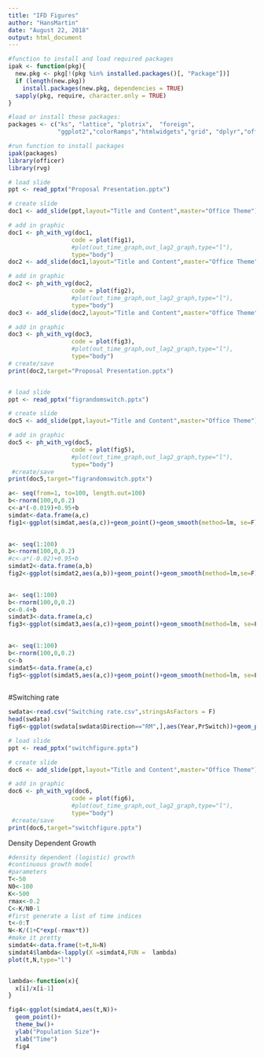 ```yaml
---
title: "IFD Figures"
author: "HansMartin"
date: "August 22, 2018"
output: html_document
---
```


```r
#function to install and load required packages
ipak <- function(pkg){
  new.pkg <- pkg[!(pkg %in% installed.packages()[, "Package"])]
  if (length(new.pkg)) 
    install.packages(new.pkg, dependencies = TRUE)
  sapply(pkg, require, character.only = TRUE)
}

#load or install these packages:
packages <- c("ks", "lattice", "plotrix",  "foreign", 
              "ggplot2","colorRamps","htmlwidgets","grid", "dplyr","officer", "rvg")

#run function to install packages
ipak(packages)
library(officer)
library(rvg)
```

```r
# load slide
ppt <- read_pptx("Proposal Presentation.pptx")

# create slide
doc1 <- add_slide(ppt,layout="Title and Content",master="Office Theme")

# add in graphic
doc1 <- ph_with_vg(doc1, 
                  code = plot(fig1),
                  #plot(out_time_graph,out_lag2_graph,type="l"),
                  type="body")
doc2 <- add_slide(doc1,layout="Title and Content",master="Office Theme")

# add in graphic
doc2 <- ph_with_vg(doc2, 
                  code = plot(fig2),
                  #plot(out_time_graph,out_lag2_graph,type="l"),
                  type="body")
doc3 <- add_slide(doc2,layout="Title and Content",master="Office Theme")

# add in graphic
doc3 <- ph_with_vg(doc3, 
                  code = plot(fig3),
                  #plot(out_time_graph,out_lag2_graph,type="l"),
                  type="body")
# create/save
print(doc2,target="Proposal Presentation.pptx")


# load slide
ppt <- read_pptx("figrandomswitch.pptx")

# create slide
doc5 <- add_slide(ppt,layout="Title and Content",master="Office Theme")

# add in graphic
doc5 <- ph_with_vg(doc5, 
                  code = plot(fig5),
                  #plot(out_time_graph,out_lag2_graph,type="l"),
                  type="body")
 #create/save
print(doc5,target="figrandomswitch.pptx")

```

```r
a<- seq(from=1, to=100, length.out=100)
b<-rnorm(100,0,0.2)
c<-a*(-0.019)+0.95+b
simdat<-data.frame(a,c)
fig1<-ggplot(simdat,aes(a,c))+geom_point()+geom_smooth(method=lm, se=F)+theme_bw()+ylim(c(-1,1))+ylab("Switching Rate")+xlab("Density")
  
```

```r
a<- seq(1:100)
b<-rnorm(100,0,0.2)
#c<-a*(-0.02)+0.95+b
simdat2<-data.frame(a,b)
fig2<-ggplot(simdat2,aes(a,b))+geom_point()+geom_smooth(method=lm,se=F)+theme_bw()+ylim(c(-1,1))+ylab("Switching Rate")+xlab("Density")
  
```

```r
a<- seq(1:100)
b<-rnorm(100,0,0.2)
c<-0.4+b
simdat3<-data.frame(a,c)
fig3<-ggplot(simdat3,aes(a,c))+geom_point()+geom_smooth(method=lm, se=F)+theme_bw()+ylim(c(-1,1))+ylab("Switching Rate")+xlab("Density")
  
```


```r
a<- seq(1:100)
b<-rnorm(100,0,0.2)
c<-b
simdat5<-data.frame(a,c)
fig5<-ggplot(simdat5,aes(a,c))+geom_point()+geom_smooth(method=lm, se=F)+theme_bw()+ylim(c(-1,1))+ylab("Switching Rate")+xlab("Density")
  
```


#Switching rate 


```r
swdata<-read.csv("Switching rate.csv",stringsAsFactors = F)
head(swdata)
fig6<-ggplot(swdata[swdata$Direction=="RM",],aes(Year,PrSwitch))+geom_point()+geom_line()+geom_smooth(method=lm, se=F)+theme_bw()+ylim(c(0,1))+ylab("Switching Rate")+xlab("Year")

# load slide
ppt <- read_pptx("switchfigure.pptx")

# create slide
doc6 <- add_slide(ppt,layout="Title and Content",master="Office Theme")

# add in graphic
doc6 <- ph_with_vg(doc6, 
                  code = plot(fig6),
                  #plot(out_time_graph,out_lag2_graph,type="l"),
                  type="body")
 #create/save
print(doc6,target="switchfigure.pptx")
```

Density Dependent Growth
```r
#density dependent (logistic) growth
#continuous growth model
#parameters
T<-50
N0<-100
K<-500
rmax<-0.2
C<-K/N0-1 
#first generate a list of time indices
t<-0:T 
N<-K/(1+C*exp(-rmax*t))
#make it pretty
simdat4<-data.frame(t=t,N=N)
simdat4$lambda<-lapply(X =simdat4,FUN =  lambda)
plot(t,N,type="l")


lambda<-function(x){
  x[i]/x[i-1]
}

fig4<-ggplot(simdat4,aes(t,N))+
  geom_point()+
  theme_bw()+
  ylab("Population Size")+
  xlab("Time")
  fig4
```